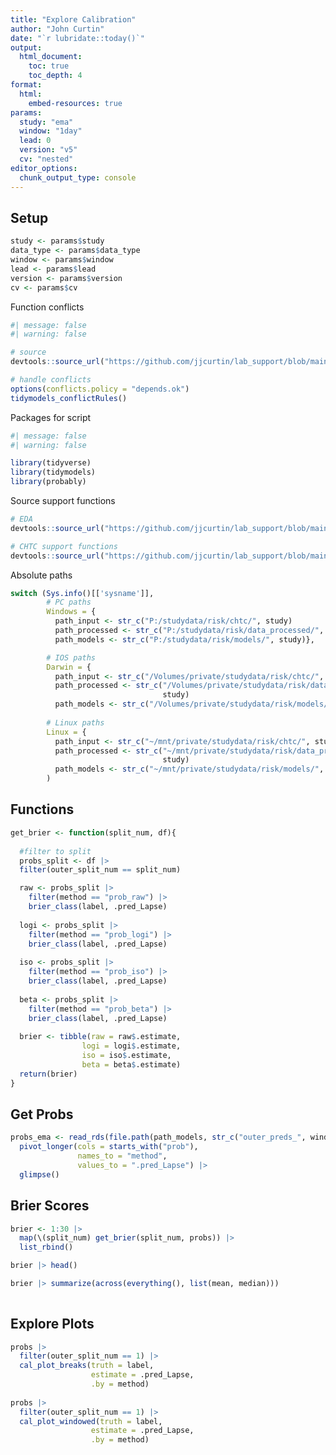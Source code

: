 ```yaml
---
title: "Explore Calibration"
author: "John Curtin"
date: "`r lubridate::today()`"
output: 
  html_document:
    toc: true 
    toc_depth: 4
format:
  html:
    embed-resources: true
params:
  study: "ema"
  window: "1day"
  lead: 0
  version: "v5"
  cv: "nested"
editor_options: 
  chunk_output_type: console
---
```


## Setup
```r
study <- params$study
data_type <- params$data_type
window <- params$window
lead <- params$lead 
version <- params$version
cv <- params$cv
```

Function conflicts
```r
#| message: false
#| warning: false

# source
devtools::source_url("https://github.com/jjcurtin/lab_support/blob/main/fun_ml.R?raw=true")

# handle conflicts
options(conflicts.policy = "depends.ok")
tidymodels_conflictRules()
```

Packages for script
```r
#| message: false
#| warning: false

library(tidyverse)
library(tidymodels)
library(probably)
```

Source support functions
```r
# EDA
devtools::source_url("https://github.com/jjcurtin/lab_support/blob/main/fun_eda.R?raw=true")

# CHTC support functions
devtools::source_url("https://github.com/jjcurtin/lab_support/blob/main/chtc/static_files/fun_chtc.R?raw=true")
```

Absolute paths
```r
switch (Sys.info()[['sysname']],
        # PC paths
        Windows = {
          path_input <- str_c("P:/studydata/risk/chtc/", study)
          path_processed <- str_c("P:/studydata/risk/data_processed/", study)
          path_models <- str_c("P:/studydata/risk/models/", study)},

        # IOS paths
        Darwin = {
          path_input <- str_c("/Volumes/private/studydata/risk/chtc/", study)
          path_processed <- str_c("/Volumes/private/studydata/risk/data_processed/",
                                  study)
          path_models <- str_c("/Volumes/private/studydata/risk/models/", study)},
        
        # Linux paths
        Linux = {
          path_input <- str_c("~/mnt/private/studydata/risk/chtc/", study)
          path_processed <- str_c("~/mnt/private/studydata/risk/data_processed/",
                                  study)
          path_models <- str_c("~/mnt/private/studydata/risk/models/", study)}
        )
```

## Functions
```r
get_brier <- function(split_num, df){
  
  #filter to split
  probs_split <- df |> 
  filter(outer_split_num == split_num)

  raw <- probs_split |>
    filter(method == "prob_raw") |> 
    brier_class(label, .pred_Lapse)
  
  logi <- probs_split |>
    filter(method == "prob_logi") |> 
    brier_class(label, .pred_Lapse)
  
  iso <- probs_split |>
    filter(method == "prob_iso") |> 
    brier_class(label, .pred_Lapse)
  
  beta <- probs_split |>
    filter(method == "prob_beta") |> 
    brier_class(label, .pred_Lapse)
  
  brier <- tibble(raw = raw$.estimate, 
                logi = logi$.estimate, 
                iso = iso$.estimate, 
                beta = beta$.estimate)
  return(brier)
}

```

## Get Probs

```r

probs_ema <- read_rds(file.path(path_models, str_c("outer_preds_", window, "_0_v5_nested_main.rds"))) |> 
  pivot_longer(cols = starts_with("prob"), 
               names_to = "method", 
               values_to = ".pred_Lapse") |>
  glimpse()
```


## Brier Scores

```r

brier <- 1:30 |> 
  map(\(split_num) get_brier(split_num, probs)) |> 
  list_rbind()

brier |> head()

brier |> summarize(across(everything(), list(mean, median)))
                      
```




## Explore Plots
```r

probs |> 
  filter(outer_split_num == 1) |> 
  cal_plot_breaks(truth = label, 
                  estimate = .pred_Lapse,
                  .by = method)
  
probs |> 
  filter(outer_split_num == 1) |> 
  cal_plot_windowed(truth = label, 
                  estimate = .pred_Lapse,
                  .by = method)

```


